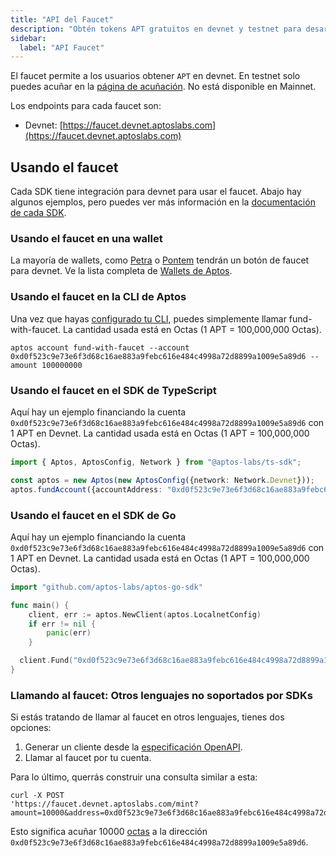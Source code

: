 ```yaml
---
title: "API del Faucet"
description: "Obtén tokens APT gratuitos en devnet y testnet para desarrollo y pruebas usando la API del faucet"
sidebar:
  label: "API Faucet"
---
```


El faucet permite a los usuarios obtener `APT` en devnet. En testnet solo puedes acuñar en la [página de acuñación](/es/network/faucet). No está disponible en Mainnet.

Los endpoints para cada faucet son:

- Devnet: [https://faucet.devnet.aptoslabs.com](https://faucet.devnet.aptoslabs.com)

## Usando el faucet

Cada SDK tiene integración para devnet para usar el faucet. Abajo hay algunos ejemplos, pero puedes
ver más información en la [documentación de cada SDK](/es/build/sdks).

### Usando el faucet en una wallet

La mayoría de wallets, como [Petra](https://aptosfoundation.org/ecosystem/project/petra) o [Pontem](https://aptosfoundation.org/ecosystem/project/pontem-wallet)
tendrán un botón de faucet para devnet. Ve la lista completa de [Wallets de Aptos](https://aptosfoundation.org/ecosystem/projects/wallets).

### Usando el faucet en la CLI de Aptos

Una vez que hayas [configurado tu CLI](/es/build/cli/setup-cli), puedes simplemente llamar fund-with-faucet. La cantidad usada está en Octas (1 APT = 100,000,000 Octas).

```shellscript filename="Terminal"
aptos account fund-with-faucet --account 0xd0f523c9e73e6f3d68c16ae883a9febc616e484c4998a72d8899a1009e5a89d6 --amount 100000000
```

### Usando el faucet en el SDK de TypeScript

Aquí hay un ejemplo financiando la cuenta `0xd0f523c9e73e6f3d68c16ae883a9febc616e484c4998a72d8899a1009e5a89d6` con 1 APT en Devnet. La cantidad usada está en Octas (1 APT = 100,000,000 Octas).

```typescript filename="index.ts"
import { Aptos, AptosConfig, Network } from "@aptos-labs/ts-sdk";

const aptos = new Aptos(new AptosConfig({network: Network.Devnet}));
aptos.fundAccount({accountAddress: "0xd0f523c9e73e6f3d68c16ae883a9febc616e484c4998a72d8899a1009e5a89d6", amount: 100000000});
```

### Usando el faucet en el SDK de Go

Aquí hay un ejemplo financiando la cuenta `0xd0f523c9e73e6f3d68c16ae883a9febc616e484c4998a72d8899a1009e5a89d6` con 1 APT en Devnet. La cantidad usada está en Octas (1 APT = 100,000,000 Octas).

```go filename="index.go"
import "github.com/aptos-labs/aptos-go-sdk"

func main() {
	client, err := aptos.NewClient(aptos.LocalnetConfig)
	if err != nil {
		panic(err)
	}

  client.Fund("0xd0f523c9e73e6f3d68c16ae883a9febc616e484c4998a72d8899a1009e5a89d6", 100000000)
}
```

### Llamando al faucet: Otros lenguajes no soportados por SDKs

Si estás tratando de llamar al faucet en otros lenguajes, tienes dos opciones:

1. Generar un cliente desde
   la [especificación OpenAPI](https://github.com/aptos-labs/aptos-core/blob/main/crates/aptos-faucet/doc/spec.yaml).
2. Llamar al faucet por tu cuenta.

Para lo último, querrás construir una consulta similar a esta:

```shellscript filename="Terminal"
curl -X POST
'https://faucet.devnet.aptoslabs.com/mint?amount=10000&address=0xd0f523c9e73e6f3d68c16ae883a9febc616e484c4998a72d8899a1009e5a89d6'
```

Esto significa acuñar 10000 [octas](/es/network/glossary#Octa) a la
dirección `0xd0f523c9e73e6f3d68c16ae883a9febc616e484c4998a72d8899a1009e5a89d6`.
